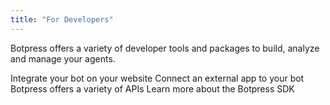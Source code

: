 ```yaml
---
title: "For Developers"
---
```


Botpress offers a variety of developer tools and packages to build, analyze and manage your agents.

<CardGroup Cols={3}>
  <Card icon="messages" horizontal title="Webchat" href="/webchat/introduction">
  Integrate your bot on your website
  </Card>
  <Card icon="puzzle-piece" horizontal title="Integration" href="/for-developers/sdk/integration/introduction">
  Connect an external app to your bot
  </Card>
  <Card icon="code" horizontal title="APIs" href="/api-reference/introduction">
  Botpress offers a variety of APIs
  </Card>
  <Card icon="code" horizontal title="SDK" href="/for-developers/sdk/introduction">
  Learn more about the Botpress SDK
  </Card>
</CardGroup>

